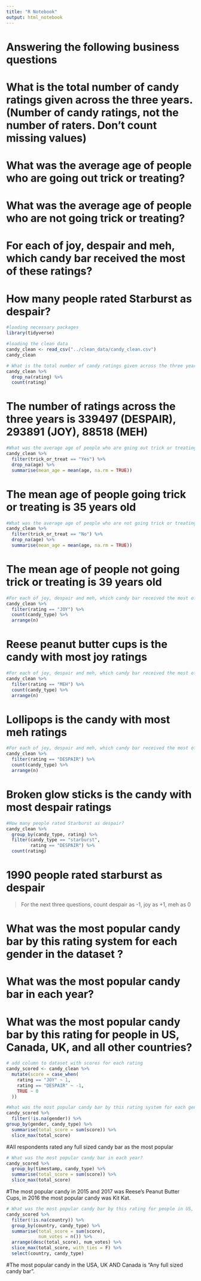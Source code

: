 ```yaml
---
title: "R Notebook"
output: html_notebook
---
```


# Answering the following business questions 

# What is the total number of candy ratings given across the three years. (Number of candy ratings, not the number of raters. Don’t count missing values)
# What was the average age of people who are going out trick or treating?
# What was the average age of people who are not going trick or treating?
# For each of joy, despair and meh, which candy bar received the most of these ratings?
# How many people rated Starburst as despair?

```r
#loading necessary packages
library(tidyverse)
```

```r
#loading the clean data
candy_clean <- read_csv("../clean_data/candy_clean.csv")
candy_clean
```

```r
# What is the total number of candy ratings given across the three years. (Number of candy ratings, not the number of raters. Don’t count missing values)
candy_clean %>% 
  drop_na(rating) %>% 
  count(rating)
```
# The number of ratings across the three years is 339497 (DESPAIR), 293891 (JOY), 88518 (MEH)


```r
#What was the average age of people who are going out trick or treating?
candy_clean %>% 
  filter(trick_or_treat == "Yes") %>% 
  drop_na(age) %>% 
  summarise(mean_age = mean(age, na.rm = TRUE))
```

# The mean age of people going trick or treating is 35 years old 

```r
#What was the average age of people who are not going trick or treating?
candy_clean %>% 
  filter(trick_or_treat == "No") %>% 
  drop_na(age) %>% 
  summarise(mean_age = mean(age, na.rm = TRUE))
```
# The mean age of people not going trick or treating is 39 years old 


```r
#For each of joy, despair and meh, which candy bar received the most of these ratings?
candy_clean %>% 
  filter(rating == "JOY") %>% 
  count(candy_type) %>%
  arrange(n)
```
# Reese peanut butter cups is the candy with most joy ratings 

```r
#For each of joy, despair and meh, which candy bar received the most of these ratings?
candy_clean %>% 
  filter(rating == "MEH") %>% 
  count(candy_type) %>%
  arrange(n)
```

# Lollipops is the candy with most meh ratings

```r
#For each of joy, despair and meh, which candy bar received the most of these ratings?
candy_clean %>% 
  filter(rating == "DESPAIR") %>% 
  count(candy_type) %>%
  arrange(n)
```
# Broken glow sticks is the candy with most despair ratings



```r
#How many people rated Starburst as despair?
candy_clean %>% 
  group_by(candy_type, rating) %>% 
  filter(candy_type == "starburst", 
         rating == "DESPAIR") %>% 
  count(rating)
```

# 1990 people rated starburst as despair

> For the next three questions, count despair as -1, joy as +1, meh as 0

# What was the most popular candy bar by this rating system for each gender in the dataset ?
# What was the most popular candy bar in each year?
# What was the most popular candy bar by this rating for people in US, Canada, UK, and all other countries?

```r
# add column to dataset with scores for each rating
candy_scored <- candy_clean %>% 
  mutate(score = case_when(
    rating == "JOY" ~ 1,
    rating == "DESPAIR" ~ -1,
    TRUE ~ 0
  ))

```

```r
#What was the most popular candy bar by this rating system for each gender in the dataset ?
candy_scored %>% 
  filter(!is.na(gender)) %>% 
group_by(gender, candy_type) %>% 
  summarise(total_score = sum(score)) %>% 
  slice_max(total_score)
```

#All respondents rated any full sized candy bar as the most popular 


```r
# What was the most popular candy bar in each year?
candy_scored %>% 
  group_by(timestamp, candy_type) %>% 
  summarise(total_score = sum(score)) %>% 
  slice_max(total_score)
```

#The most popular candy in 2015 and 2017 was Reese's Peanut Butter Cups, in 2016 the most popular candy was Kit Kat.

```r
# What was the most popular candy bar by this rating for people in US, Canada, UK, and all other countries?
candy_scored %>%
  filter(!is.na(country)) %>% 
  group_by(country, candy_type) %>% 
  summarise(total_score = sum(score),
            num_votes = n()) %>%
  arrange(desc(total_score), num_votes) %>%
  slice_max(total_score, with_ties = F) %>% 
  select(country, candy_type)
```
#The most popular candy in the USA, UK AND Canada is "Any full sized candy bar". 